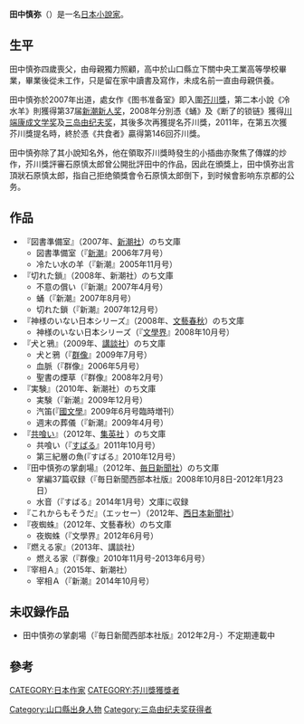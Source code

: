 {{Infobox writer 
| name = 田中慎弥
| image =
| caption =
| birth_date = {{birth date and age|1972|11|29|df=y}}
| birth_place =[[日本|日本]][[山口縣|山口縣]][[下關市|下關市]]
| death_date = 
| death_place = 
| occupation = [[小說家|小說家]]
| genre = 
| movement =
| awards        = [[新潮新人獎|新潮新人獎]]（2005年）<br />[[川端康成文学獎|川端康成文学獎]]（2008年）<br />[[三島由紀夫獎|三島由紀夫獎]]（2008年）<br />[[芥川龍之介獎|芥川龍之介獎]]（2012年）
| notableworks = 
| influences =
| influenced =
| website =
}}
'''田中慎弥'''（{{bd|1972年|11月29日|||Tanaka Shin’ya}}）是一名[[日本|日本]][[小說家|小說家]]。

==生平==
田中慎弥四歲喪父，由母親獨力照顧，高中於山口縣立下關中央工業高等學校畢業，畢業後從未工作，只是留在家中讀書及寫作，未成名前一直由母親供養。

田中慎弥於2007年出道，處女作《图书准备室》即入圍[[芥川獎|芥川獎]]，第二本小說《冷水羊》則獲得第37届[[新潮新人奖|新潮新人奖]]，2008年分別憑《蛹》及《断了的锁链》獲得[[川端康成文学奖|川端康成文学奖]]及[[三岛由纪夫奖|三岛由纪夫奖]]，其後多次再獲提名芥川獎，2011年，在第五次獲芥川獎提名時，終於憑《共食者》贏得第146回芥川獎。

田中慎弥除了其小說知名外，他在領取芥川獎時發生的小插曲亦聚焦了傳媒的炒作，芥川獎評審石原慎太郎曾公開批評田中的作品，因此在頒獎上，田中慎弥出言頂狀石原慎太郎，指自己拒绝領獎會令石原慎太郎倒下，到时候會影响东京都的公务。

== 作品 ==
*『図書準備室』（2007年、[[新潮社|新潮社]]）のち文庫
** 図書準備室（『[[新潮|新潮]]』2006年7月号）
** 冷たい水の羊（『新潮』2005年11月号）
*『切れた鎖』（2008年、新潮社）のち文庫　
** 不意の償い（『新潮』2007年4月号）
** 蛹（『新潮』2007年8月号）
** 切れた鎖（『新潮』2007年12月号）
*『神様のいない日本シリーズ』（2008年、[[文藝春秋|文藝春秋]]）のち文庫
** 神様のいない日本シリーズ（『[[文學界|文學界]]』2008年10月号）
*『犬と鴉』（2009年、[[講談社|講談社]]）のち文庫
** 犬と鴉（『[[群像|群像]]』2009年7月号）
** 血脈（『群像』2006年5月号）
** 聖書の煙草（『群像』2008年2月号）
*『実験』（2010年、新潮社）のち文庫
**実験（『新潮』2009年12月号）　　
**汽笛(『[[國文學|國文學]]』2009年6月号臨時増刊） 
**週末の葬儀（『新潮』2009年4月号）
*『[[共喰い_(小説)|共喰い]]』（2012年、[[集英社|集英社]] ）のち文庫
**共喰い（『[[すばる_(雑誌)|すばる]]』2011年10月号）　　
**第三紀層の魚(『すばる』2010年12月号） 
*『田中慎弥の掌劇場』（2012年、[[毎日新聞社|毎日新聞社]]）のち文庫
**掌編37篇収録（『毎日新聞西部本社版』2008年10月8日-2012年1月23日）
**水音（『すばる』2014年1月号）文庫に収録
*『これからもそうだ』（エッセー）（2012年、[[西日本新聞社|西日本新聞社]]）
*『夜蜘蛛』（2012年、文藝春秋）のち文庫
**夜蜘蛛（『文學界』2012年6月号）
*『燃える家』（2013年、講談社）
**燃える家（『群像』2010年11月号-2013年6月号）
*『宰相Ａ』（2015年、新潮社）
**宰相Ａ（『新潮』2014年10月号）

== 未収録作品 ==
*田中慎弥の掌劇場（『毎日新聞西部本社版』2012年2月-）不定期連載中

== 參考 ==
{{Reflist}}

{{DEFAULTSORT:Tanaka Shin’ya}}
[[CATEGORY:日本作家|CATEGORY:日本作家]]
[[CATEGORY:芥川獎獲獎者|CATEGORY:芥川獎獲獎者]]
[[Category:山口縣出身人物|Category:山口縣出身人物]]
[[Category:三岛由纪夫奖获得者|Category:三岛由纪夫奖获得者]]